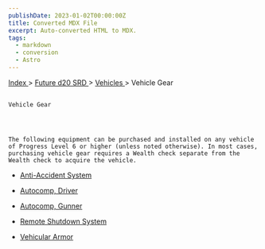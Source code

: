 ```yaml
---
publishDate: 2023-01-02T00:00:00Z
title: Converted MDX File
excerpt: Auto-converted HTML to MDX.
tags:
  - markdown
  - conversion
  - Astro
---
```


[
Index
](-index) >
[
Future d20 SRD
](future-d20-srd-index) >
[
Vehicles
](future-d20-srd-vehicles-index) > Vehicle Gear

##

    Vehicle Gear




    The following equipment can be purchased and installed on any vehicle of Progress Level 6 or higher (unless noted otherwise). In most cases, purchasing vehicle gear requires a Wealth check separate from the Wealth check to acquire the vehicle.

- [
  Anti-Accident System
  ](future-d20-srd-vehicles-vehicle-gear-anti-accident-system)

- [
  Autocomp, Driver
  ](future-d20-srd-vehicles-vehicle-gear-autocomp-driver)

- [
  Autocomp, Gunner
  ](future-d20-srd-vehicles-vehicle-gear-autocomp-gunner)

- [
  Remote Shutdown System
  ](future-d20-srd-vehicles-vehicle-gear-remote-shutdown-system)

- [
  Vehicular Armor
  ](future-d20-srd-vehicles-vehicle-gear-vehicle-armor)
